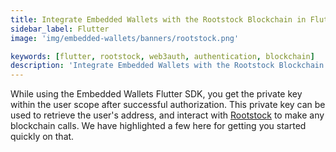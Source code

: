 ```yaml
---
title: Integrate Embedded Wallets with the Rootstock Blockchain in Flutter
sidebar_label: Flutter
image: 'img/embedded-wallets/banners/rootstock.png'

keywords: [flutter, rootstock, web3auth, authentication, blockchain]
description: 'Integrate Embedded Wallets with the Rootstock Blockchain in Flutter | Embedded Wallets'
---
```



<SEO
  title="Integrate Embedded Wallets with the Rootstock Blockchain in Flutter"
  description="Integrate Embedded Wallets with the Rootstock Blockchain in Flutter | Embedded Wallets"
  image="https://docs.metamask.io/img/embedded-wallets/banners/rootstock.png"
  slug="/embedded-wallets/connect-blockchain/evm/rootstock/flutter"
/>

While using the Embedded Wallets Flutter SDK, you get the private key within the user scope after successful authorization. This private key can be used to retrieve the user's address, and interact with [Rootstock](https://rootstock.io/) to make any blockchain calls. We have highlighted a few here for getting you started quickly on that.

<EVMInteraction />
